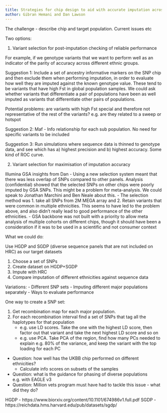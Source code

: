 ```yaml
---
title: Strategies for chip design to aid with accurate imputation across multiple sub populations
author: Gibran Hemani and Dan Lawson
---
```


The challenge - describe chip and target population. Current issues etc

Two options:

1. Variant selection for post-imputation checking of reliable performance

For example, if we genotype variants that we want to perform well as an indicator of the parity of accuracy across different ethnic groups. 

Suggestion 1: Include a set of ancestry informative markers on the SNP chip and then exclude them when performing imputation, in order to evaluate how well they are imputed against the known genotype value. These tend to be variants that have high Fst in global population samples. We could ask whether variants that differentiate a pair of populations have been as well imputed as variants that differentiate other pairs of populations. 

Potential problems: are variants with high Fst special and therefore not representative of the rest of the variants? e.g. are they related to a sweep or hotspot

Suggestion 2: Maf - Info relationship for each sub population. No need for specific variants to be included

Suggestion 3: Run simulations where sequence data is thinned to genotype data, and see which has a) highest precision and b) highest accuracy. Some kind of ROC curve.


2. Variant selection for maximisation of imputation accuracy

Illumina GSA insights from Dan
- Using a new selection system meant that there was less overlap of SNPs compared to other panels. Analysis (confidential) showed that the selected SNPs on other chips were poorly imputed by GSA SNPs. This might be a problem for meta-analysis. We could speak to Jonathan Marchini and Ben Neale about this.
- The selection method was 1. take all SNPs from 2M MEGA array and 2. Retain variants that were common in multiple ethnicities. This seems to have led to the problem above, and also didn't really lead to good performance of the other ethnicities.
- GSA backbone was not built with a priority to allow meta analysis of multiple cohorts on different chips, though it should have been a consideration if it was to be used in a scientific and not consumer context

What we could do:

Use HGDP and SGDP (diverse sequence panels that are not included on HRC) as our target datasets

1. Choose a set of SNPs
2. Create dataset on HGDP+SGDP
3. Impute with HRC
4. Compare imputation of different ethnicities against sequence data

Variations:
- Different SNP sets
- Imputing different major populations separately
- Ways to evaluate performance


One way to create a SNP set:

1. Get recombination map for each major population. 
2. For each recombination interval find a set of SNPs that tag all the haplotypes for that population
    - e.g. use LD scores. Take the one with the highest LD score, then factor out that variant and take the next highest LD score and so on
    - e.g. use PCA. Take PCA of the region, find how many PCs needed to explain e.g. 80% of the variance, and keep the variant with the top loading for each PC






- Question: how well has the UKBB chip performed on different ethnicities?
    + Calculate info scores on subsets of the samples
- Question: what is the guidance for phasing of diverse populations e.g. with EAGLE v3
- Question: Million vets program must have had to tackle this issue - what did they do?

HGDP - https://www.biorxiv.org/content/10.1101/674986v1.full.pdf
SGDP - https://reichdata.hms.harvard.edu/pub/datasets/sgdp/

